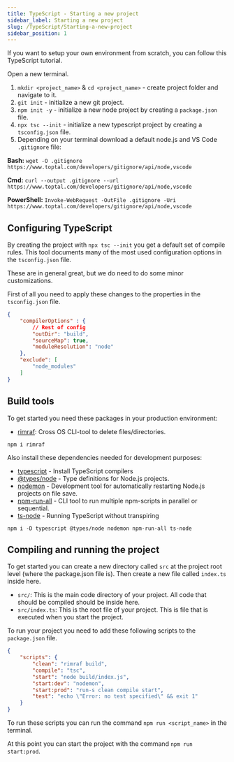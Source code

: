 ```yaml
---
title: TypeScript - Starting a new project
sidebar_label: Starting a new project
slug: /TypeScript/Starting-a-new-project
sidebar_position: 1
---
```


If you want to setup your own environment from scratch, you can follow this TypeScript tutorial.

Open a new terminal.

1. `mkdir <project_name>` & `cd <project_name>` - create project folder and navigate to it.
2. `git init` - initialize a new git project.
3. `npm init -y` - initialize a new node project by creating a `package.json` file.
4. `npx tsc --init` - initialize a new typescript project by creating a `tsconfig.json` file.
5. Depending on your terminal download a default node.js and VS Code `.gitignore` file:

**Bash:** `wget -O .gitignore https://www.toptal.com/developers/gitignore/api/node,vscode`

**Cmd:** `curl --output .gitignore --url https://www.toptal.com/developers/gitignore/api/node,vscode`

**PowerShell:** `Invoke-WebRequest -OutFile .gitignore -Uri https://www.toptal.com/developers/gitignore/api/node,vscode`

## Configuring TypeScript

By creating the project with `npx tsc --init` you get a default set of compile rules. This tool documents many of the most used configuration options in the `tsconfig.json` file.

These are in general great, but we do need to do some minor customizations.

First of all you need to apply these changes to the properties in the `tsconfig.json` file.

```json
{
    "compilerOptions" : {
        // Rest of config
        "outDir": "build",
        "sourceMap": true,
        "moduleResolution": "node"
    },
    "exclude": [
        "node_modules"
    ]
}
```

## Build tools
To get started you need these packages in your production environment:

* [rimraf](https://www.npmjs.com/package/rimraf): Cross OS CLI-tool to delete files/directories.

`npm i rimraf`

Also install these dependencies needed for development purposes:

* [typescript](https://www.npmjs.com/package/@types/typescript) - Install TypeScript compilers
* [@types/node](https://www.npmjs.com/package/@types/node) - Type definitions for Node.js projects.
* [nodemon](https://www.npmjs.com/package/nodemon) - Development tool for automatically restarting Node.js projects on file save.
* [npm-run-all](https://www.npmjs.com/package/npm-run-all) -  CLI tool to run multiple npm-scripts in parallel or sequential.
* [ts-node](https://www.npmjs.com/package/ts-node) - Running TypeScript without transpiring

`npm i -D typescript @types/node nodemon npm-run-all ts-node`

## Compiling and running the project

To get started you can create a new directory called `src` at the project root level (where the package.json file is). Then create a new file called `index.ts` inside here.

* `src/`: This is the main code directory of your project. All code that should be compiled should be inside here.
* `src/index.ts`: This is the root file of your project. This is file that is executed when you start the project.

To run your project you need to add these following scripts to the `package.json` file.

``` json
{
    "scripts": {
        "clean": "rimraf build",
        "compile": "tsc",
        "start": "node build/index.js",
        "start:dev": "nodemon",
        "start:prod": "run-s clean compile start",
        "test": "echo \"Error: no test specified\" && exit 1"
    }
}
```

To run these scripts you can run the command `npm run <script_name>` in the terminal.

At this point you can start the project with the command `npm run start:prod`.
